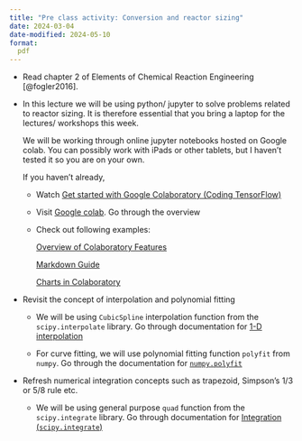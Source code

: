```yaml
---
title: "Pre class activity: Conversion and reactor sizing"
date: 2024-03-04
date-modified: 2024-05-10
format:
  pdf
---
```


* Read chapter 2 of Elements of Chemical Reaction Engineering [@fogler2016].

* In this lecture we will be using python/ jupyter to solve problems related to
  reactor sizing. It is therefore essential that you bring a laptop for the
  lectures/ workshops this week. 

  We will be working through online jupyter notebooks hosted on Google colab.
  You can possibly work with iPads or other tablets, but I haven't tested it so
  you are on your own. 

  If you haven't already, 

  - Watch [Get started with Google Colaboratory (Coding
    TensorFlow)](https://www.youtube.com/watch?v=inN8seMm7UI)

  - Visit [Google colab](https://colab.research.google.com/). Go through the overview

  - Check out following examples: 

    [Overview of Colaboratory Features](https://colab.research.google.com/notebooks/basic_features_overview.ipynb)

    [Markdown Guide](https://colab.research.google.com/notebooks/markdown_guide.ipynb)

    [Charts in Colaboratory](https://colab.research.google.com/notebooks/charts.ipynb)

* Revisit the concept of interpolation and polynomial fitting 

  - We will be using `CubicSpline` interpolation function from the `scipy.interpolate` library. Go through
    documentation for [1-D
    interpolation](https://docs.scipy.org/doc/scipy/tutorial/interpolate/1D.html#tutorial-interpolate-1dsection)

  - For curve fitting, we will use polynomial fitting function `polyfit` from
    `numpy`. Go through the documentation for
    [`numpy.polyfit`](https://numpy.org/doc/stable/reference/generated/numpy.polyfit.html)

* Refresh numerical integration concepts such as trapezoid, Simpson's 1/3 or 5/8 rule etc. 

  - We will be using general purpose `quad` function from the `scipy.integrate` library. Go through
    documentation for [Integration (`scipy.integrate`)](https://docs.scipy.org/doc/scipy/tutorial/integrate.html)



